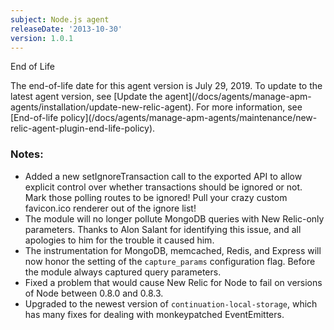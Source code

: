 ```yaml
---
subject: Node.js agent
releaseDate: '2013-10-30'
version: 1.0.1
---
```


End of Life

<Callout variant="important">
  The end-of-life date for this agent version is July 29, 2019. To update to the latest agent version, see [Update the agent](/docs/agents/manage-apm-agents/installation/update-new-relic-agent). For more information, see [End-of-life policy](/docs/agents/manage-apm-agents/maintenance/new-relic-agent-plugin-end-life-policy).
</Callout>

### Notes:

* Added a new setIgnoreTransaction call to the exported API to allow explicit control over whether transactions should be ignored or not. Mark those polling routes to be ignored! Pull your crazy custom favicon.ico renderer out of the ignore list!
* The module will no longer pollute MongoDB queries with New Relic-only parameters. Thanks to Alon Salant for identifying this issue, and all apologies to him for the trouble it caused him.
* The instrumentation for MongoDB, memcached, Redis, and Express will now honor the setting of the `capture_params` configuration flag. Before the module always captured query parameters.
* Fixed a problem that would cause New Relic for Node to fail on versions of Node between 0.8.0 and 0.8.3.
* Upgraded to the newest version of `continuation-local-storage`, which has many fixes for dealing with monkeypatched EventEmitters.

